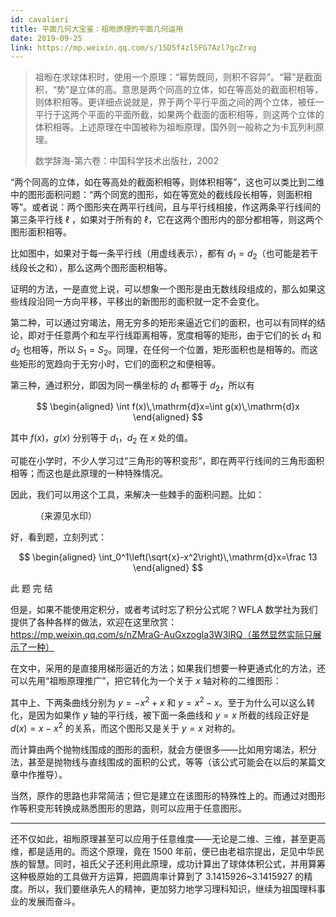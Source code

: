 ```yaml
---
id: cavalieri
title: 平面几何大宝鉴：祖暅原理的平面几何运用
date: 2019-09-25
link: https://mp.weixin.qq.com/s/15D5f4zl5FG7Azl7gcZrxg
---
```



<DocMetadataBanner frontMatter={frontMatter} />

> 祖暅在求球体积时，使用一个原理：“幂势既同，则积不容异”。“幂”是截面积，“势”是立体的高。意思是两个同高的立体，如在等高处的截面积相等，则体积相等。更详细点说就是，界于两个平行平面之间的两个立体，被任一平行于这两个平面的平面所截，如果两个截面的面积相等，则这两个立体的体积相等。上述原理在中国被称为祖暅原理，国外则一般称之为卡瓦列利原理。
>
> 数学辞海-第六卷：中国科学技术出版社，2002

“两个同高的立体，如在等高处的截面积相等，则体积相等”，这也可以类比到二维中的图形面积问题：“两个同宽的图形，如在等宽处的截线段长相等，则面积相等”。或者说：两个图形夹在两平行线间，且与平行线相接，作这两条平行线间的第三条平行线 $\ell$ ，如果对于所有的 $\ell$，它在这两个图形内的部分都相等，则这两个图形面积相等。

<Figure src="/zh-Hans/img/./docs/Science/cavalieri/JGibibkelET68EfhySWuOboVia7FJX8ehwIAicTz2be2JDN7HIibwibjrpYPP1bTCr1TrjDicauU0P6BLCgFIibZK42GCQ.png"></Figure>

比如图中，如果对于每一条平行线（用虚线表示），都有 $d_1=d_2$（也可能是若干线段长之和），那么这两个图形面积相等。

证明的方法，一是直觉上说，可以想象一个图形是由无数线段组成的，那么如果这些线段沿同一方向平移，平移出的新图形的面积就一定不会变化。

<Figure src="/zh-Hans/img/./docs/Science/cavalieri/JGibibkelET68EfhySWuOboVia7FJX8ehwIq7rKuUtU2fmNPBsE5ZlW0U1LeeLIdNXFqDa2dr7VLFNOPleZyFAicsQ.png"></Figure>

第二种，可以通过穷竭法，用无穷多的矩形来逼近它们的面积，也可以有同样的结论，即对于任意两个和左平行线距离相等，宽度相等的矩形，由于它们的长 $d_1$ 和 $d_2$ 也相等，所以 $S_1=S_2$。同理，在任何一个位置，矩形面积也是相等的。而这些矩形的宽趋向于无穷小时，它们的面积之和便相等。

第三种，通过积分，即因为同一横坐标的 $d_1$ 都等于 $d_2$，所以有

$$
\begin{aligned}
\int f(x)\,\mathrm{d}x=\int g(x)\,\mathrm{d}x
\end{aligned}
$$

其中 $f(x)$，$g(x)$ 分别等于 $d_1$，$d_2$ 在 $x$ 处的值。

可能在小学时，不少人学习过“三角形的等积变形”，即在两平行线间的三角形面积相等；而这也是此原理的一种特殊情况。

因此，我们可以用这个工具，来解决一些棘手的面积问题。比如：

<Figure src="/zh-Hans/img/./docs/Science/cavalieri/JGibibkelET68EfhySWuOboVia7FJX8ehwINMicRNErQECUAT61ibpmzQYRMKhvmbcKXlQuNENnOZ8OFPkl66dnSsfA.jpeg">
  （来源见水印）
</Figure>

好，看到题，立刻列式：

$$
\begin{aligned}
\int_0^1\left(\sqrt{x}-x^2\right)\,\mathrm{d}x=\frac 13
\end{aligned}
$$

<p style={{ fontSize: "large", color: "orange", textAlign: "center" }}>
  此 题 完 结
</p>

但是，如果不能使用定积分，或者考试时忘了积分公式呢？WFLA 数学社为我们提供了各种各样的做法，欢迎在这里欣赏：https://mp.weixin.qq.com/s/nZMraG-AuGxzogIa3W3lRQ（虽然显然实际只展示了一种）

在文中，采用的是直接用梯形逼近的方法；如果我们想要一种更通式化的方法，还可以先用“祖暅原理推广”，把它转化为一个关于 $x$ 轴对称的二维图形：

<Figure src="/zh-Hans/img/./docs/Science/cavalieri/JGibibkelET68EfhySWuOboVia7FJX8ehwIL0eR3P3ktCbbfFKE6SfLYE3VCfrB4nibzUkSoibdRtkOmvO65nu1Mictw.png"></Figure>

其中上、下两条曲线分别为 $y=-x^2+x$ 和 $y=x^2-x$。至于为什么可以这么转化，是因为如果作 $y$ 轴的平行线，被下面一条曲线和 $y=x$ 所截的线段正好是 $d(x)=x-x^2$ 的关系，而这个图形又是关于 $y=x$ 对称的。

<Figure src="/zh-Hans/img/./docs/Science/cavalieri/JGibibkelET68EfhySWuOboVia7FJX8ehwIvhZefO4cHbMYoN8ELI5Dg5rNjMTCAtlArXQuNMQgJg7RBRGYyrTpCA.png"></Figure>

而计算由两个抛物线围成的图形的面积，就会方便很多——比如用穷竭法，积分法，甚至是抛物线与直线围成的面积的公式，等等（该公式可能会在以后的某篇文章中作推导）。

当然，原作的思路也非常简洁；但它是建立在该图形的特殊性上的。而通过对图形作等积变形转换成熟悉图形的思路，则可以应用于任意图形。

---

还不仅如此，祖暅原理甚至可以应用于任意维度——无论是二维、三维，甚至更高维，都是适用的。而这个原理，竟在 1500 年前，便已由老祖宗提出，足见中华民族的智慧。同时，祖氏父子还利用此原理，成功计算出了球体体积公式，并用算筹这种极原始的工具做开方运算，把圆周率计算到了 3.1415926~3.1415927 的精度。所以，我们要继承先人的精神，更加努力地学习理科知识，继续为祖国理科事业的发展而奋斗。
